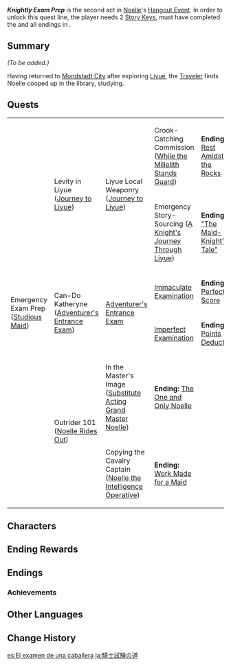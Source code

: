 {{Meta
|missing_summary = yes
}}
{{Act Infobox
|image          = Story Card Hangout Noelle.png
|type           = Story
|group          = Hangout Event
|actNum         = II
|character      = Noelle
|archonQuestReq = [[Chapter I]]: Act III - ''[[A New Star Approaches]]''
|storyQuestReq  = All endings in {{Quest|Chivalric Training}}
|keyReq         = 
|prev           = Chivalric Training
}}
'''''Knightly Exam Prep''''' is the second act in [[Noelle]]'s [[Hangout Event]]. In order to unlock this quest line, the player needs 2 [[Story Key]]s, must have completed the {{Quest|A New Star Approaches}} and all endings in {{Quest|Chivalric Training}}.

==Summary==
''(To be added.)''

Having returned to [[Mondstadt City]] after exploring [[Liyue]], the [[Traveler]] finds Noelle cooped up in the library, studying.
{{clr}}

==Quests==
{|class="wikitable" style="width:100%;"
|-
| rowspan="6"|Emergency Exam Prep<br>([[Studious Maid]])
| rowspan="2"|Levity in Liyue<br>([[Journey to Liyue]])
| rowspan="2"|Liyue Local Weaponry<br>([[Journey to Liyue#Liyue Local Weaponry|Journey to Liyue]])
|Crook-Catching Commission<br>([[While the Millelith Stands Guard]])
|'''Ending:''' [[While the Millelith Stands Guard#Ending: Rest Amidst the Rocks|Rest Amidst the Rocks]]
|-
|Emergency Story-Sourcing ([[A Knight's Journey Through Liyue]])
|'''Ending:''' [[A Knight's Journey Through Liyue#Ending: "The Maid-Knight's Tale"|"The Maid-Knight's Tale"]]
|-
| rowspan="2"|Can-Do Katheryne<br>([[Adventurer's Entrance Exam]])
| rowspan="2"|[[Adventurer's Entrance Exam#Adventurer's Entrance Exam|Adventurer's Entrance Exam]]
|[[Immaculate Examination]]
|'''Ending:''' [[Immaculate Examination#Ending: Perfect Score|Perfect Score]]
|-
|[[Imperfect Examination]]
|'''Ending:''' [[Imperfect Examination#Ending: Points Deducted|Points Deducted]]
|-
| rowspan="2" |Outrider 101<br>([[Noelle Rides Out]])
|In the Master's Image ([[Substitute Acting Grand Master Noelle]])
|'''Ending:''' [[Substitute Acting Grand Master Noelle#Ending: The One and Only Noelle|The One and Only Noelle]]
|-
|Copying the Cavalry Captain ([[Noelle the Intelligence Operative]])
|'''Ending:''' [[Noelle the Intelligence Operative#Ending: Work Made for a Maid|Work Made for a Maid]]
|}

==Characters==
{{Character Appearances|type=Hangout Event}}

==Ending Rewards==
{{Hangout Event Rewards
|1 hangout memory = {{Card|Adventure EXP|100}}<!--
------------------->{{Card|Hero's Wit|5}}<!--
------------------->{{Card|Lighter-Than-Air Pancake|5}}
|2 hangout memory = {{Card|Adventure EXP|100}}<!--
------------------->{{Card|Primogem|20}}<!--
------------------->{{Card|Guide to Resistance|3}}
|3 hangout memory = {{Card|Adventure EXP|100}}<!--
------------------->{{Card|Hero's Wit|5}}<!--
------------------->{{Card|Prithiva Topaz Fragment|3}}
|4 hangout memory = {{Card|Adventure EXP|100}}<!--
------------------->{{Card|Primogem|20}}<!--
------------------->{{Card|Lighter-Than-Air Pancake|5}}
|5 hangout memory = {{Card|Adventure EXP|100}}<!--
------------------->{{Card|Hero's Wit|5}}<!--
------------------->{{Card|Prithiva Topaz Fragment|3}}
|6 hangout memory = {{Card|Adventure EXP|100}}<!--
------------------->{{Card|Primogem|20}}<!--
------------------->{{Card|Guide to Resistance|3}}
}}

==Endings==
{{Hangout Event Endings
|character    = Noelle
|act          = 2

|ending1      = Rest Amidst the Rocks
|ending1_text = Wherever a Knight may go, the resolve to defend others goes with them.

|ending2      = "The Maid-Knight's Tale"
|ending2_text = "The Knight went west from Stone Gate with her sword in hand, and scaled the mountains of a vast new land. A legend from the moment she set foot in Liyue, tales of the adventures of the Maid-Knight would be talked about for hundreds of generations!"

|ending3      = Perfect Score
|ending3_text = Perfect score or not, now is not the time to be thinking about joining the Adventurers' Guild...

|ending4      = Points Deducted
|ending4_text = "...&nbsp;What if this topic comes up in the exam?!"

|ending5      = The One and Only Noelle
|ending5_text = Someday, Noelle will become a knight like no other.

|ending6      = Work Made for a Maid
|ending6_text = Sometimes, it's best to stick to what you know.
}}

===Achievements===
{{Achievement Topic Table|quest=Knightly Exam Prep|requirements=1}}

==Other Languages==
{{Other Languages
|en      = Knightly Exam Prep
|zhs     = 骑士备考之道
|zhs_rm  = Qíshì Bèikǎo zhī Dào
|zht     = 騎士備考之道
|zht_rm  = Qíshì Bèikǎo zhī Dào
|zh_tl   = 
|ja      = 騎士試験の道
|ja_rm   = Kishi Shiken no Michi
|ja_tl   = Road of Knight Exam
|ko      = 기사 시험 준비의 길
|ko_rm   = Gisa Siheom Junbi-ui Gil
|ko_tl   = Road of Knight Exam Preparation
|es      = El examen de una caballera
|es_tl   = The Exam of a Knight
|es_note = {{es|Caballera}} is a feminine term.
|fr      = Études de la chevalerie
|fr_tl   = Studies of Chivalry
|ru      = Подготовка к рыцарскому экзамену
|ru_tl   = Preparation for the Knight Exam
|th      = เส้นทางการฝึกตนแห่งอัศวิน
|th_rm   = 
|th_tl   = The Training Path of Knight
|vi      = Con Đường Tập Luyện Của Kỵ Sĩ
|vi_tl   = The Training Path of the Knight
|de      = Der Weg zur ritterlichen Ausbildung
|de_tl   = The Way to a Knightly Education
|id      = Persiapan Ujian Knight
|id_tl   = Knight Exam Preparation
|pt      = Preparação para o Exame de Cavaleiros
|pt_tl   = 
|tr      = Şövalye Sınavı Hazırlığı
|tr_tl   = 
|it      = Preparazione per l'esame da cavaliere
|it_tl   = 
}}

==Change History==
{{Change History|1.5}}

[[es:El examen de una caballera]]
[[ja:騎士試験の道]]
